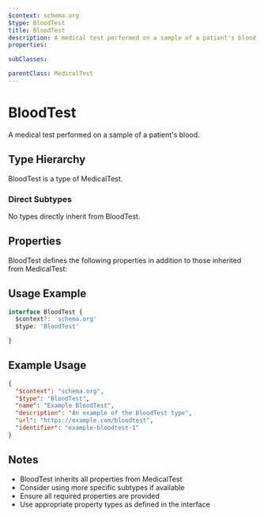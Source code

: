 ```yaml
---
$context: schema.org
$type: BloodTest
title: BloodTest
description: A medical test performed on a sample of a patient's blood.
properties:

subClasses:

parentClass: MedicalTest
---
```


# BloodTest

A medical test performed on a sample of a patient's blood.

## Type Hierarchy

BloodTest is a type of MedicalTest.

### Direct Subtypes

No types directly inherit from BloodTest.

## Properties

BloodTest defines the following properties in addition to those inherited from MedicalTest:



## Usage Example

```typescript
interface BloodTest {
  $context?: 'schema.org'
  $type: 'BloodTest'

}
```

## Example Usage

```json
{
  "$context": "schema.org",
  "$type": "BloodTest",
  "name": "Example BloodTest",
  "description": "An example of the BloodTest type",
  "url": "https://example.com/bloodtest",
  "identifier": "example-bloodtest-1"
}
```

## Notes

- BloodTest inherits all properties from MedicalTest
- Consider using more specific subtypes if available
- Ensure all required properties are provided
- Use appropriate property types as defined in the interface
